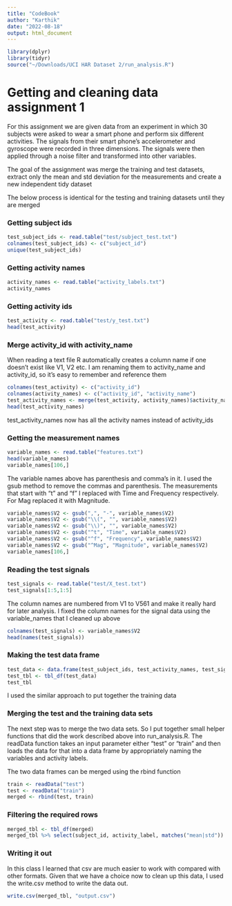 ```yaml
---
title: "CodeBook"
author: "Karthik"
date: "2022-08-18"
output: html_document
---
```


```r
library(dplyr)
library(tidyr)
source("~/Downloads/UCI HAR Dataset 2/run_analysis.R")
```

# Getting and cleaning data assignment 1

For this assignment we are given data from an experiment in which 30 subjects were asked to wear a smart phone and perform six different activities. The signals from their smart phone's accelerometer and gyroscope were recorded in three dimensions. The signals were then applied through a noise filter and transformed into other variables. 

The goal of the assignment was merge the training and test datasets, extract only the mean and std deviation for the measurements and create a new independent tidy dataset

The below process is identical for the testing and training datasets until they are merged

### Getting subject ids  

```r
test_subject_ids <- read.table("test/subject_test.txt")
colnames(test_subject_ids) <- c("subject_id")
unique(test_subject_ids)
```

### Getting activity names  

```r
activity_names <- read.table("activity_labels.txt")
activity_names
```

### Getting activity ids 
```r
test_activity <- read.table("test/y_test.txt")
head(test_activity)
```

### Merge activity_id with activity_name
When reading a text file R automatically creates a column name if one doesn't exist like V1, V2 etc. I am renaming them to activity_name and activity_id, so it's easy to remember and reference them 

``` r
colnames(test_activity) <- c("activity_id")
colnames(activity_names) <- c("activity_id", "activity_name")
test_activity_names <- merge(test_activity, activity_names)$activity_name
head(test_activity_names)
```

test_activity_names now has all the activity names instead of activity_ids

### Getting the measurement names 
``` r
variable_names <- read.table("features.txt")
head(variable_names)
variable_names[106,]
```

The variable names above has parenthesis and comma's in it. I used the gsub method to remove the commas and parenthesis. The measurements that start with "t" and "f" I replaced with Time and Frequency respectively. For Mag replaced it with Magnitude.  

``` r
variable_names$V2 <- gsub(",", "-", variable_names$V2)
variable_names$V2 <- gsub("\\(", "", variable_names$V2)
variable_names$V2 <- gsub("\\)", "", variable_names$V2)
variable_names$V2 <- gsub("^t", "Time", variable_names$V2)
variable_names$V2 <- gsub("^f", "Frequency", variable_names$V2)
variable_names$V2 <- gsub("^Mag", "Magnitude", variable_names$V2)
variable_names[106,]
```

### Reading the test signals 

``` r
test_signals <- read.table("test/X_test.txt")
test_signals[1:5,1:5]
```

The column names are numbered from V1 to V561 and make it really hard for later analysis. I fixed the column names for the signal data using the variable_names that I cleaned up above

``` r
colnames(test_signals) <- variable_names$V2
head(names(test_signals))
```

### Making the test data frame 

``` r
test_data <- data.frame(test_subject_ids, test_activity_names, test_signals)
test_tbl <- tbl_df(test_data)
test_tbl
```

I used the similar approach to put together the training data 

### Merging the test and the training data sets 

The next step was to merge the two data sets. So I put together small helper functions that did the work described above into run_analysis.R. The readData function takes an input parameter either "test" or "train" and then loads the data for that into a data frame by appropriately naming the variables and activity labels.

The two data frames can be merged using the rbind function 

``` r
train <- readData("test")
test <- readData("train")
merged <- rbind(test, train)
```

### Filtering the required rows

``` r
merged_tbl <- tbl_df(merged)
merged_tbl %>% select(subject_id, activity_label, matches("mean|std")) %>% group_by(subject_id, activity_label) %>% summarize_all(.funs = c(mean = "mean"))
```


### Writing it out
In this class I learned that csv are much easier to work with compared with other formats. Given that we have a choice now to clean up this data, I used the write.csv method to write the data out. 
``` r
write.csv(merged_tbl, "output.csv")
```